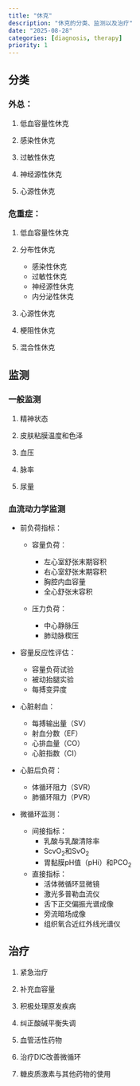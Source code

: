 ```yaml
---
title: "休克"
description: "休克的分类、监测以及治疗"
date: "2025-08-28"
categories: [diagnosis, therapy]
priority: 1
---
```


## 分类

### 外总：

1.  低血容量性休克

2.  感染性休克

3.  过敏性休克

4.  神经源性休克

5.  心源性休克

### 危重症：

1.  低血容量性休克

2.  分布性休克

    -   感染性休克
    -   过敏性休克
    -   神经源性休克
    -   内分泌性休克

3.  心源性休克

4.  梗阻性休克

5.  混合性休克

## 监测

### 一般监测

1.  精神状态

2.  皮肤粘膜温度和色泽

3.  血压

4.  脉率

5.  尿量

### 血流动力学监测

-   前负荷指标：

    -   容量负荷：

        -   左心室舒张末期容积
        -   右心室舒张末期容积
        -   胸腔内血容量
        -   全心舒张末容积

    -   压力负荷：

        -   中心静脉压
        -   肺动脉楔压

-   容量反应性评估：

    -   容量负荷试验
    -   被动抬腿实验
    -   每搏变异度

-   心脏射血：

    -   每搏输出量（SV）
    -   射血分数（EF）
    -   心排血量（CO）
    -   心脏指数（CI）

-   心脏后负荷：

    -   体循环阻力（SVR）
    -   肺循环阻力（PVR）

-   微循环监测：

    -   间接指标：
        -   乳酸与乳酸清除率
        -   ScvO~2~和SvO~2~
        -   胃黏膜pH值（pHi）和PCO~2~
    -   直接指标：
        -   活体微循环显微镜
        -   激光多普勒血流仪
        -   舌下正交偏振光谱成像
        -   旁流暗场成像
        -   组织氧合近红外线光谱仪

## 治疗

1.  紧急治疗

2.  补充血容量

3.  积极处理原发疾病

4.  纠正酸碱平衡失调

5.  血管活性药物

6.  治疗DIC改善微循环

7.  糖皮质激素与其他药物的使用